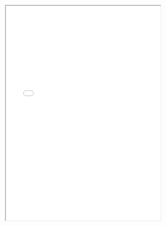 <html>

<body>

<center>

<iframe width="100%" height="700" src="images/APStrubCV_20230131.pdf">

</center>

</body>

</html>
